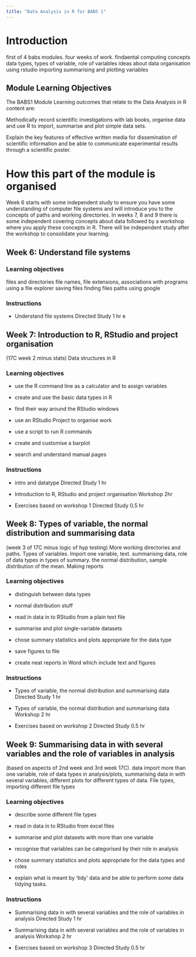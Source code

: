 ```yaml
---
title: "Data Analysis in R for BABS 1"
---
```


# Introduction

first of 4 babs modules. four weeks of work.
findaental computing concepts
data types, types of variable, role of variables
ideas about data organisation 
using rstudio
importing summarising and plotting variables


## Module Learning Objectives

The BABS1 Module Learning outcomes that relate to the Data Analysis in R content are:

Methodically record scientific investigations with lab books, organise data and use R to import, summarise and plot simple data sets.

Explain the key features of effective written media for dissemination of scientific information and be able to communicate experimental results through a scientific poster.

# How this part of the module is organised

Week 6 starts with some independent study to ensure you have some understanding of computer file systems and will introduce you to the concepts of paths and working directories. In weeks 7, 8 and 9 there is some independent covering concepts about data followed by a workshop where you apply these concepts in R. There will be independent study after the workshop to consolidate your learning.

## Week 6: Understand file systems

### Learning objectives

files and directories
file names, file extensions, associations with programs
using a file explorer
saving files
finding files
paths
using google

### Instructions

-   Understand file systems Directed Study 1 hr
e

## Week 7: Introduction to R, RStudio and project organisation
(17C week 2 minus stats) Data structures in R

### Learning objectives
-   use the R command line as a calculator and to assign variables

-   create and use the basic data types in R

-   find their way around the RStudio windows 

-   use an RStudio Project to organise work

-   use a script to run R commands

-   create and customise a barplot

-   search and understand manual pages


### Instructions
-   intro and datatype Directed Study 1 hr

-   Introduction to R, RStudio and project organisation Workshop 2hr

-   Exercises based on workshop 1 Directed Study 0.5 hr

## Week 8: Types of variable, the normal distribution and summarising data

(week 3 of 17C minus logic of hyp testing) More working directories and paths. Types of variables. Import one variable, text. summarising data, role of data types in types of summary.  the normal distribution, sample distribution of the mean. Making reports

### Learning objectives

-   distinguish between data types

-   normal distribution stuff

-   read in data in to RStudio from a plain text file

-   summarise and plot single-variable datasets  

-   chose summary statistics and plots appropriate for the data type
-   save figures to file

-   create neat reports in Word which include text and figures



### Instructions

-   Types of variable, the normal distribution and summarising data Directed Study 1 hr

-   Types of variable, the normal distribution and summarising data Workshop 2 hr

-   Exercises based on workshop 2 Directed Study 0.5 hr

## Week 9: Summarising data in with several variables and the role of variables in analysis

(based on aspects of 2nd week and 3rd week 17C).  data import more than one variable, role of data types in analysis/plots, summarising data in with several variables, different plots for different types of data. File types, importing different file types


### Learning objectives

-   describe some different file types

-   read in data in to RStudio from excel files

-   summarise and plot datasets with more than one variable

-   recognise that variables can be categorised by their role in analysis

-   chose summary statistics and plots appropriate for the data types and roles

-   explain what is meant by 'tidy' data and be able to perform some data tidying tasks.


### Instructions

-   Summarising data in with several variables and the role of variables in analysis Directed Study 1 hr

-   Summarising data in with several variables and the role of variables in analysis Workshop 2 hr

-   Exercises based on workshop 3 Directed Study 0.5 hr
